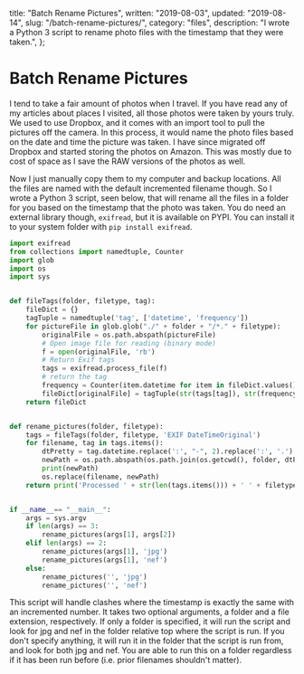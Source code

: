   title: "Batch Rename Pictures",
  written: "2019-08-03",
  updated: "2019-08-14",
  slug: "/batch-rename-pictures/",
  category: "files",
  description:
    "I wrote a Python 3 script to rename photo files with the timestamp that they were taken.",
};

# Batch Rename Pictures

I tend to take a fair amount of photos when I travel. If you have read any of my articles about places I visited, all those photos were taken by yours truly. We used to use Dropbox, and it comes with an import tool to pull the pictures off the camera. In this process, it would name the photo files based on the date and time the picture was taken. I have since migrated off Dropbox and started storing the photos on Amazon. This was mostly due to cost of space as I save the RAW versions of the photos as well.

Now I just manually copy them to my computer and backup locations. All the files are named with the default incremented filename though. So I wrote a Python 3 script, seen below, that will rename all the files in a folder for you based on the timestamp that the photo was taken. You do need an external library though, `exifread`, but it is available on PYPI. You can install it to your system folder with `pip install exifread`.

```python
import exifread
from collections import namedtuple, Counter
import glob
import os
import sys


def fileTags(folder, filetype, tag):
    fileDict = {}
    tagTuple = namedtuple('tag', ['datetime', 'frequency'])
    for pictureFile in glob.glob("./" + folder + "/*." + filetype):
        originalFile = os.path.abspath(pictureFile)
        # Open image file for reading (binary mode)
        f = open(originalFile, 'rb')
        # Return Exif tags
        tags = exifread.process_file(f)
        # return the tag
        frequency = Counter(item.datetime for item in fileDict.values())
        fileDict[originalFile] = tagTuple(str(tags[tag]), str(frequency[str(tags[tag])]))
    return fileDict


def rename_pictures(folder, filetype):
    tags = fileTags(folder, filetype, 'EXIF DateTimeOriginal')
    for filename, tag in tags.items():
        dtPretty = tag.datetime.replace(':', "-", 2).replace(':', '.')
        newPath = os.path.abspath(os.path.join(os.getcwd(), folder, dtPretty + '.' + tag.frequency + '.' + filetype))
        print(newPath)
        os.replace(filename, newPath)
    return print('Processed ' + str(len(tags.items())) + ' ' + filetype + ' files.')


if __name__== "__main__":
    args = sys.argv
    if len(args) == 3:
        rename_pictures(args[1], args[2])
    elif len(args) == 2:
        rename_pictures(args[1], 'jpg')
        rename_pictures(args[1], 'nef')
    else:
        rename_pictures('', 'jpg')
        rename_pictures('', 'nef')

```

This script will handle clashes where the timestamp is exactly the same with an incremented number. It takes two optional arguments, a folder and a file extension, respectively. If only a folder is specified, it will run the script and look for jpg and nef in the folder relative top where the script is run. If you don't specify anything, it will run it in the folder that the script is run from, and look for both jpg and nef. You are able to run this on a folder regardless if it has been run before (i.e. prior filenames shouldn't matter).

